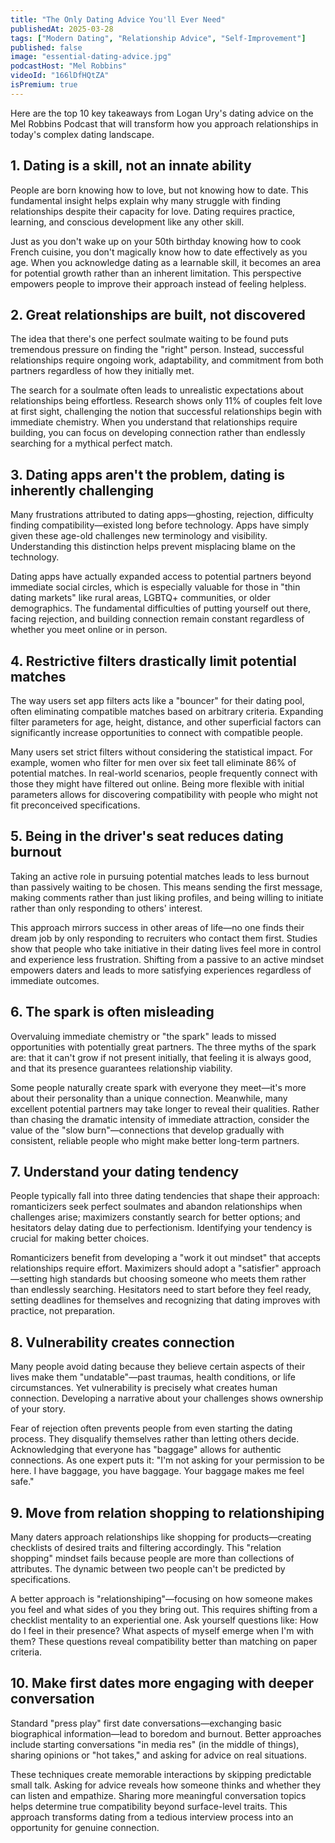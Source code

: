 ```yaml
---
title: "The Only Dating Advice You'll Ever Need"
publishedAt: 2025-03-28
tags: ["Modern Dating", "Relationship Advice", "Self-Improvement"]
published: false
image: "essential-dating-advice.jpg"
podcastHost: "Mel Robbins"
videoId: "166lDfHQtZA"
isPremium: true
---
```



<PodcastSummaryPageLayout frontmatter={frontmatter}>

Here are the top 10 key takeaways from Logan Ury's dating advice on the Mel Robbins Podcast that will transform how you approach relationships in today's complex dating landscape.

## 1. Dating is a skill, not an innate ability

People are born knowing how to love, but not knowing how to date. This fundamental insight helps explain why many struggle with finding relationships despite their capacity for love. Dating requires practice, learning, and conscious development like any other skill.

Just as you don't wake up on your 50th birthday knowing how to cook French cuisine, you don't magically know how to date effectively as you age. When you acknowledge dating as a learnable skill, it becomes an area for potential growth rather than an inherent limitation. This perspective empowers people to improve their approach instead of feeling helpless.

## 2. Great relationships are built, not discovered

The idea that there's one perfect soulmate waiting to be found puts tremendous pressure on finding the "right" person. Instead, successful relationships require ongoing work, adaptability, and commitment from both partners regardless of how they initially met.

The search for a soulmate often leads to unrealistic expectations about relationships being effortless. Research shows only 11% of couples felt love at first sight, challenging the notion that successful relationships begin with immediate chemistry. When you understand that relationships require building, you can focus on developing connection rather than endlessly searching for a mythical perfect match.

## 3. Dating apps aren't the problem, dating is inherently challenging

Many frustrations attributed to dating apps—ghosting, rejection, difficulty finding compatibility—existed long before technology. Apps have simply given these age-old challenges new terminology and visibility. Understanding this distinction helps prevent misplacing blame on the technology.

Dating apps have actually expanded access to potential partners beyond immediate social circles, which is especially valuable for those in "thin dating markets" like rural areas, LGBTQ+ communities, or older demographics. The fundamental difficulties of putting yourself out there, facing rejection, and building connection remain constant regardless of whether you meet online or in person.

## 4. Restrictive filters drastically limit potential matches

The way users set app filters acts like a "bouncer" for their dating pool, often eliminating compatible matches based on arbitrary criteria. Expanding filter parameters for age, height, distance, and other superficial factors can significantly increase opportunities to connect with compatible people.

Many users set strict filters without considering the statistical impact. For example, women who filter for men over six feet tall eliminate 86% of potential matches. In real-world scenarios, people frequently connect with those they might have filtered out online. Being more flexible with initial parameters allows for discovering compatibility with people who might not fit preconceived specifications.

## 5. Being in the driver's seat reduces dating burnout

Taking an active role in pursuing potential matches leads to less burnout than passively waiting to be chosen. This means sending the first message, making comments rather than just liking profiles, and being willing to initiate rather than only responding to others' interest.

This approach mirrors success in other areas of life—no one finds their dream job by only responding to recruiters who contact them first. Studies show that people who take initiative in their dating lives feel more in control and experience less frustration. Shifting from a passive to an active mindset empowers daters and leads to more satisfying experiences regardless of immediate outcomes.

## 6. The spark is often misleading

Overvaluing immediate chemistry or "the spark" leads to missed opportunities with potentially great partners. The three myths of the spark are: that it can't grow if not present initially, that feeling it is always good, and that its presence guarantees relationship viability.

Some people naturally create spark with everyone they meet—it's more about their personality than a unique connection. Meanwhile, many excellent potential partners may take longer to reveal their qualities. Rather than chasing the dramatic intensity of immediate attraction, consider the value of the "slow burn"—connections that develop gradually with consistent, reliable people who might make better long-term partners.

## 7. Understand your dating tendency

People typically fall into three dating tendencies that shape their approach: romanticizers seek perfect soulmates and abandon relationships when challenges arise; maximizers constantly search for better options; and hesitators delay dating due to perfectionism. Identifying your tendency is crucial for making better choices.

Romanticizers benefit from developing a "work it out mindset" that accepts relationships require effort. Maximizers should adopt a "satisfier" approach—setting high standards but choosing someone who meets them rather than endlessly searching. Hesitators need to start before they feel ready, setting deadlines for themselves and recognizing that dating improves with practice, not preparation.

## 8. Vulnerability creates connection

Many people avoid dating because they believe certain aspects of their lives make them "undatable"—past traumas, health conditions, or life circumstances. Yet vulnerability is precisely what creates human connection. Developing a narrative about your challenges shows ownership of your story.

Fear of rejection often prevents people from even starting the dating process. They disqualify themselves rather than letting others decide. Acknowledging that everyone has "baggage" allows for authentic connections. As one expert puts it: "I'm not asking for your permission to be here. I have baggage, you have baggage. Your baggage makes me feel safe."

## 9. Move from relation shopping to relationshiping

Many daters approach relationships like shopping for products—creating checklists of desired traits and filtering accordingly. This "relation shopping" mindset fails because people are more than collections of attributes. The dynamic between two people can't be predicted by specifications.

A better approach is "relationshiping"—focusing on how someone makes you feel and what sides of you they bring out. This requires shifting from a checklist mentality to an experiential one. Ask yourself questions like: How do I feel in their presence? What aspects of myself emerge when I'm with them? These questions reveal compatibility better than matching on paper criteria.

## 10. Make first dates more engaging with deeper conversation

Standard "press play" first date conversations—exchanging basic biographical information—lead to boredom and burnout. Better approaches include starting conversations "in media res" (in the middle of things), sharing opinions or "hot takes," and asking for advice on real situations.

These techniques create memorable interactions by skipping predictable small talk. Asking for advice reveals how someone thinks and whether they can listen and empathize. Sharing more meaningful conversation topics helps determine true compatibility beyond surface-level traits. This approach transforms dating from a tedious interview process into an opportunity for genuine connection.

</PodcastSummaryPageLayout>

